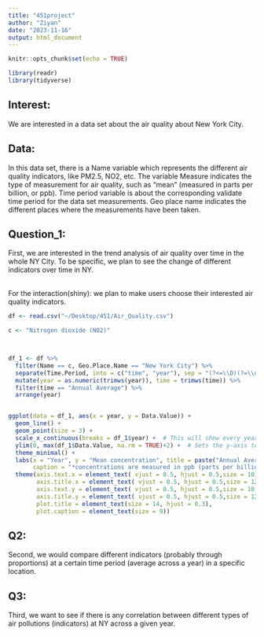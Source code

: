 ```yaml
---
title: "451project"
author: "Ziyan"
date: "2023-11-16"
output: html_document
---
```


```r
knitr::opts_chunk$set(echo = TRUE)

library(readr)
library(tidyverse)
```

## Interest: 
We are interested in a data set about the air quality about New York City. 

## Data: 
In this data set, there is a Name variable which represents the different air quality indicators, like PM2.5, NO2, etc. The variable Measure indicates the type of measurement for air quality, such as “mean” (measured in parts per billion, or ppb). Time period variable is about the corresponding validate time period for the data set measurements. Geo place name indicates the different places where the measurements have been taken. 

## Question_1:
First, we are interested in the trend analysis of air quality over time in the whole NY City. To be specific, we plan to see the change of different indicators over time in NY.

<br>
For the interaction(shiny): we plan to make users choose their interested air quality indicators. 
```r
df <- read.csv("~/Desktop/451/Air_Quality.csv")

c <- "Nitrogen dioxide (NO2)"



df_1 <- df %>%
  filter(Name == c, Geo.Place.Name == "New York City") %>%
  separate(Time.Period, into = c("time", "year"), sep = "(?<=\\D)(?=\\d)", extra = "merge") %>%
  mutate(year = as.numeric(trimws(year)), time = trimws(time)) %>%
  filter(time == "Annual Average") %>%
  arrange(year)


ggplot(data = df_1, aes(x = year, y = Data.Value)) +
  geom_line() +  
  geom_point(size = 3) +  
  scale_x_continuous(breaks = df_1$year) +  # This will show every year on the x-axis
  ylim(0, max(df_1$Data.Value, na.rm = TRUE)+2) +  # Sets the y-axis to start at 0 and go up to the max value of Data.Value
  theme_minimal() +
  labs(x = "Year", y = "Mean concentration", title = paste("Annual Average", c, "Data Value Over Years in whole NY"),
       caption = "*concentrations are measured in ppb (parts per billion).")+
  theme(axis.text.x = element_text( vjust = 0.5, hjust = 0.5,size = 10),
        axis.title.x = element_text( vjust = 0.5, hjust = 0.5,size = 12),
        axis.text.y = element_text( vjust = 0.5, hjust = 0.5,size = 10),
        axis.title.y = element_text( vjust = 0.5, hjust = 0.5,size = 12),
        plot.title = element_text(size = 14, hjust = 0.3),
        plot.caption = element_text(size = 9))


```


## Q2:
Second, we would compare different indicators (probably through proportions) at a certain time period (average across a year) in a specific location. 

## Q3:
Third, we want to see if there is any correlation between different types of air pollutions (indicators) at NY across a given year.





















